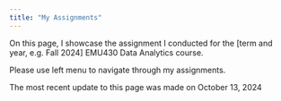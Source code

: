 ```yaml
---
title: "My Assignments"
---
```


On this page, I showcase the assignment I conducted for the \[term and year, e.g. Fall 2024\] EMU430 Data Analytics course.

Please use left menu to navigate through my assignments.

The most recent update to this page was made on October 13, 2024
